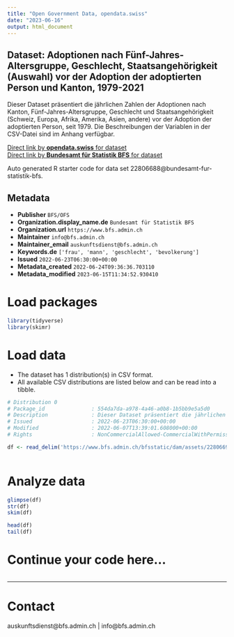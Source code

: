 ```yaml
---
title: "Open Government Data, opendata.swiss"
date: "2023-06-16"
output: html_document
---
```


## Dataset: Adoptionen nach Fünf-Jahres-Altersgruppe, Geschlecht, Staatsangehörigkeit (Auswahl) vor der Adoption der adoptierten Person und Kanton, 1979-2021

Dieser Dataset präsentiert die jährlichen Zahlen der Adoptionen nach Kanton, Fünf-Jahres-Altersgruppe, Geschlecht und Staatsangehörigkeit (Schweiz, Europa, Afrika, Amerika, Asien, andere) vor der Adoption der adoptierten Person, seit 1979. Die Beschreibungen der Variablen in der CSV-Datei sind im Anhang verfügbar.

[Direct link by **opendata.swiss** for dataset](https://opendata.swiss/de/dataset/adoptionen-nach-funf-jahres-altersgruppe-geschlecht-staatsangehorigkeit-auswahl-vor-d-1979-2021)<br>
[Direct link by **Bundesamt für Statistik BFS** for dataset](https://www.bfs.admin.ch/asset/de/ts-x-01.04.04.01)

Auto generated R starter code for data set 22806688@bundesamt-fur-statistik-bfs.

## Metadata

- **Publisher** `BFS/OFS`
- **Organization.display_name.de** `Bundesamt für Statistik BFS`
- **Organization.url** `https://www.bfs.admin.ch`
- **Maintainer** `info@bfs.admin.ch`
- **Maintainer_email** `auskunftsdienst@bfs.admin.ch`
- **Keywords.de** `['frau', 'mann', 'geschlecht', 'bevolkerung']`
- **Issued** `2022-06-23T06:30:00+00:00`
- **Metadata_created** `2022-06-24T09:36:36.703110`
- **Metadata_modified** `2023-06-15T11:34:52.930410`


# Load packages

```r

library(tidyverse)
library(skimr)

```

# Load data

-   The dataset has 1 distribution(s) in CSV format.
-   All available CSV distributions are listed below and can be read into a tibble.

```r

# Distribution 0
# Package_id               : 554da7da-a978-4a46-a0b8-1b5bb9e5a5d0
# Description              : Dieser Dataset präsentiert die jährlichen Zahlen der Adoptionen nach Kanton, Fünf-Jahres-Altersgruppe, Geschlecht und Staatsangehörigkeit (Schweiz, Europa, Afrika, Amerika, Asien, andere) vor der Adoption der adoptierten Person, seit 1979. Die Beschreibungen der Variablen in der CSV-Datei sind im Anhang verfügbar.
# Issued                   : 2022-06-23T06:30:00+00:00
# Modified                 : 2022-06-07T13:39:01.608000+00:00
# Rights                   : NonCommercialAllowed-CommercialWithPermission-ReferenceRequired

df <- read_delim('https://www.bfs.admin.ch/bfsstatic/dam/assets/22806693/master')



```

# Analyze data

```r

glimpse(df)
str(df)
skim(df)

head(df)
tail(df)

```

# Continue your code here...

```r

```

------------------------------------------------------------------------

# Contact

auskunftsdienst@bfs.admin.ch | info@bfs.admin.ch
